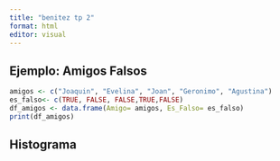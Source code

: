 ```yaml
---
title: "benitez tp 2"
format: html
editor: visual
---
```


## Ejemplo: Amigos Falsos

```r
amigos <- c("Joaquin", "Evelina", "Joan", "Geronimo", "Agustina")
es_falso<- c(TRUE, FALSE, FALSE,TRUE,FALSE)
df_amigos <- data.frame(Amigo= amigos, Es_Falso= es_falso)
print(df_amigos)

```

## Histograma

